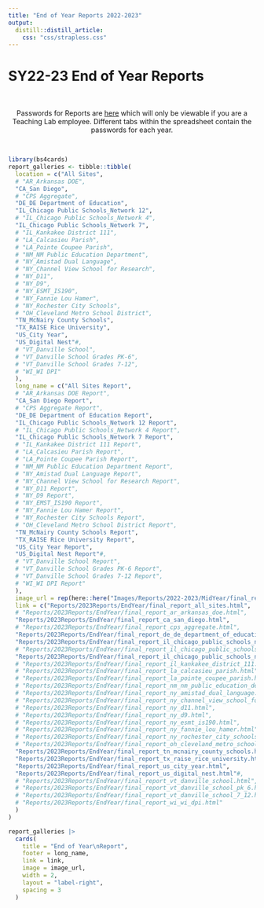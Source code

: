 ```yaml
---
title: "End of Year Reports 2022-2023"
output: 
  distill::distill_article:
    css: "css/strapless.css"
---
```


# SY22-23 End of Year Reports

<br>

<center> Passwords for Reports are <a href="https://docs.google.com/spreadsheets/d/1p2v3f0DKqOoxLA5P6odgZWfPfJcjpFsM0FFKKkM8_fg/" target="_blank">here</a> which will only be viewable if you are a Teaching Lab employee. Different tabs within the spreadsheet contain the passwords for each year. </center>

<br>

```r
library(bs4cards)
report_galleries <- tibble::tibble(
  location = c("All Sites",
  # "AR_Arkansas DOE",
  "CA_San Diego",
  # "CPS Aggregate",
  "DE_DE Department of Education",
  "IL_Chicago Public Schools_Network 12",
  # "IL_Chicago Public Schools_Network 4",
  "IL_Chicago Public Schools_Network 7",
  # "IL_Kankakee District 111",
  # "LA_Calcasieu Parish",
  # "LA_Pointe Coupee Parish",
  # "NM_NM Public Education Department",
  # "NY_Amistad Dual Language",
  # "NY_Channel View School for Research",
  # "NY_D11",
  # "NY_D9",
  # "NY_ESMT_IS190",
  # "NY_Fannie Lou Hamer",
  # "NY_Rochester City Schools",
  # "OH_Cleveland Metro School District",
  "TN_McNairy County Schools",
  "TX_RAISE Rice University",
  "US_City Year",
  "US_Digital Nest"#,
  # "VT_Danville School",
  # "VT_Danville School Grades PK-6",
  # "VT_Danville School Grades 7-12",
  # "WI_WI DPI"
  ),
  long_name = c("All Sites Report",
  # "AR_Arkansas DOE Report",
  "CA_San Diego Report",
  # "CPS Aggregate Report",
  "DE_DE Department of Education Report",
  "IL_Chicago Public Schools_Network 12 Report",
  # "IL_Chicago Public Schools_Network 4 Report",
  "IL_Chicago Public Schools_Network 7 Report",
  # "IL_Kankakee District 111 Report",
  # "LA_Calcasieu Parish Report",
  # "LA_Pointe Coupee Parish Report",
  # "NM_NM Public Education Department Report",
  # "NY_Amistad Dual Language Report",
  # "NY_Channel View School for Research Report",
  # "NY_D11 Report",
  # "NY_D9 Report",
  # "NY_EMST_IS190 Report",
  # "NY_Fannie Lou Hamer Report",
  # "NY_Rochester City Schools Report",
  # "OH_Cleveland Metro School District Report",
  "TN_McNairy County Schools Report",
  "TX_RAISE Rice University Report",
  "US_City Year Report",
  "US_Digital Nest Report"#,
  # "VT_Danville School Report",
  # "VT_Danville School Grades PK-6 Report",
  # "VT_Danville School Grades 7-12 Report",
  # "WI_WI DPI Report"
  ),
  image_url = rep(here::here("Images/Reports/2022-2023/MidYear/final_report_all_sites.png"), 9),
  link = c("Reports/2023Reports/EndYear/final_report_all_sites.html",
  # "Reports/2023Reports/EndYear/final_report_ar_arkansas_doe.html",
  "Reports/2023Reports/EndYear/final_report_ca_san_diego.html",
  # "Reports/2023Reports/EndYear/final_report_cps_aggregate.html",
  "Reports/2023Reports/EndYear/final_report_de_de_department_of_education.html",
  "Reports/2023Reports/EndYear/final_report_il_chicago_public_schools_network_12.html",
  # "Reports/2023Reports/EndYear/final_report_il_chicago_public_schools_network_4.html",
  "Reports/2023Reports/EndYear/final_report_il_chicago_public_schools_network_7.html",
  # "Reports/2023Reports/EndYear/final_report_il_kankakee_district_111.html",
  # "Reports/2023Reports/EndYear/final_report_la_calcasieu_parish.html",
  # "Reports/2023Reports/EndYear/final_report_la_pointe_coupee_parish.html",
  # "Reports/2023Reports/EndYear/final_report_nm_nm_public_education_department.html",
  # "Reports/2023Reports/EndYear/final_report_ny_amistad_dual_language.html",
  # "Reports/2023Reports/EndYear/final_report_ny_channel_view_school_for_research.html",
  # "Reports/2023Reports/EndYear/final_report_ny_d11.html",
  # "Reports/2023Reports/EndYear/final_report_ny_d9.html",
  # "Reports/2023Reports/EndYear/final_report_ny_esmt_is190.html",
  # "Reports/2023Reports/EndYear/final_report_ny_fannie_lou_hamer.html",
  # "Reports/2023Reports/EndYear/final_report_ny_rochester_city_schools.html",
  # "Reports/2023Reports/EndYear/final_report_oh_cleveland_metro_school_district.html",
  "Reports/2023Reports/EndYear/final_report_tn_mcnairy_county_schools.html",
  "Reports/2023Reports/EndYear/final_report_tx_raise_rice_university.html",
  "Reports/2023Reports/EndYear/final_report_us_city_year.html",
  "Reports/2023Reports/EndYear/final_report_us_digital_nest.html"#,
  # "Reports/2023Reports/EndYear/final_report_vt_danville_school.html",
  # "Reports/2023Reports/EndYear/final_report_vt_danville_school_pk_6.html",
  # "Reports/2023Reports/EndYear/final_report_vt_danville_school_7_12.html",
  # "Reports/2023Reports/EndYear/final_report_wi_wi_dpi.html"
  )
)

report_galleries |>
  cards(
    title = "End of Year\nReport",
    footer = long_name,
    link = link,
    image = image_url,
    width = 2,
    layout = "label-right",
    spacing = 3
  )
```
